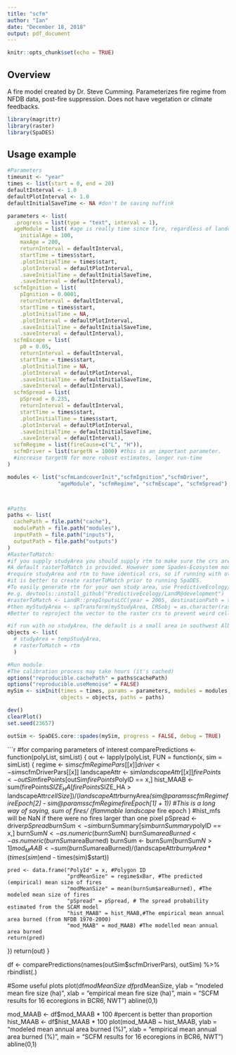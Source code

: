 ```yaml
---
title: "scfm"
author: "Ian"
date: "December 18, 2018"
output: pdf_document
---
```


```r
knitr::opts_chunk$set(echo = TRUE)
```
## Overview

A fire model created by Dr. Steve Cumming. Parameterizes fire regime from NFDB data, post-fire suppression. 
Does not have vegetation or climate feedbacks. 

```r
library(magrittr)
library(raster)
library(SpaDES)
```

## Usage example

```r

#Parameters
timeunit <- "year"
times <- list(start = 0, end = 20)
defaultInterval <- 1.0
defaultPlotInterval <- 1.0
defaultInitialSaveTime <- NA #don't be saving nuffink

parameters <- list(
  .progress = list(type = "text", interval = 1),
  ageModule = list( #age is really time since fire, regardless of landcover
    initialAge = 100,
    maxAge = 200,
    returnInterval = defaultInterval,
    startTime = times$start,
    .plotInitialTime = times$start,
    .plotInterval = defaultPlotInterval,
    .saveInitialTime = defaultInitialSaveTime,
    .saveInterval = defaultInterval),
  scfmIgnition = list(
    pIgnition = 0.0001,
    returnInterval = defaultInterval,
    startTime = times$start,
    .plotInitialTime = NA,
    .plotInterval = defaultPlotInterval,
    .saveInitialTime = defaultInitialSaveTime,
    .saveInterval = defaultInterval),
  scfmEscape = list(
    p0 = 0.05,
    returnInterval = defaultInterval,
    startTime = times$start,
    .plotInitialTime = NA,
    .plotInterval = defaultPlotInterval,
    .saveInitialTime = defaultInitialSaveTime,
    .saveInterval = defaultInterval),
  scfmSpread = list(
    pSpread = 0.235,
    returnInterval = defaultInterval,
    startTime = times$start,
    .plotInitialTime = times$start,
    .plotInterval = defaultPlotInterval,
    .saveInitialTime = defaultInitialSaveTime,
    .saveInterval = defaultInterval),
  scfmRegime = list(fireCause=c("L", "H")),
  scfmDriver = list(targetN = 1000) #this is an important parameter.
  #increase targetN for more robust estimates, longer run-time 
)

modules <- list("scfmLandcoverInit","scfmIgnition","scfmDriver",
                "ageModule", "scfmRegime", "scfmEscape", "scfmSpread")



#Paths
paths <- list(
  cachePath = file.path("cache"),
  modulePath = file.path("modules"),
  inputPath = file.path("inputs"),
  outputPath = file.path("outputs")
)
#RasterToMatch:
#if you supply studyArea you should supply rtm to make sure the crs are identical. 
#A default rasterToMatch is provided. However some Spades-Ecosystem modules do not
#require studyArea and rtm to have identical crs, so if running with other spades modules, 
#it is better to create rasterToMatch prior to running SpaDES. 
#To easily generate rtm for your own study area, use PredictiveEcology/LandR::prepInputsLCC, 
#e.g. devtools::install_github("PredictiveEcology/LandR@development") 
#rasterToMatch <- LandR::prepInputsLCC(year = 2005, destinationPath = tempdir(), studyArea = myStudyArea)
#then myStudyArea <- spTransform(myStudyArea, CRSobj = as.character(rasterToMatch@crs))
#Better to reproject the vector to the raster crs to prevent weird cell resolutions

#if run with no studyArea, the default is a small area in southwest Alberta
objects <- list(
  # studyArea = tempStudyArea,
  # rasterToMatch = rtm
  )

#Run module
#The calibration process may take hours (it's cached)
options("reproducible.cachePath" = paths$cachePath) 
options("reproducible.useMemoise" = FALSE)
mySim <- simInit(times = times, params = parameters, modules = modules,
                 objects = objects, paths = paths)

dev()
clearPlot()
set.seed(23657)

outSim <- SpaDES.core::spades(mySim, progress = FALSE, debug = TRUE)
```

```r
#for comparing parameters of interest
comparePredictions <- function(polyList, simList) {
  out <- lapply(polyList, FUN = function(x, sim = simList) {
    regime <- sim$scfmRegimePars[[x]]
    driver <- sim$scfmDriverPars[[x]]
    landscapeAttr <- sim$landscapeAttr[[x]]
    firePoints <- outSim$firePoints[outSim$firePoints$PolyID == x,]
    hist_MAAB <- sum(firePoints$SIZE_HA[firePoints$SIZE_HA > landscapeAttr$cellSize])/
      (landscapeAttr$burnyArea*(sim@params$scfmRegime$fireEpoch[2] - sim@params$scfmRegime$fireEpoch[1] + 1))
    #This is a long way of saying, sum of fires/ (flammable landscape * fire epoch )
    #hist_mfs will be NaN if there were no fires larger than one pixel
    pSpread <- driver$pSpread 
    burnSum <- sim$burnSummary[sim$burnSummary$polyID == x,]
    burnSum$N <- as.numeric(burnSum$N)
    burnSum$areaBurned <- as.numeric(burnSum$areaBurned)
    burnSum <- burnSum[burnSum$N > 1]
    mod_MAAB <- sum(burnSum$areaBurned)/(landscapeAttr$burnyArea * (times(sim)$end - times(sim)$start))
    
    pred <- data.frame("PolyId" = x, #Polygon ID
                       "prdMeanSize" = regime$xBar, #The predicted (empirical) mean size of fires
                       "modMeanSize" = mean(burnSum$areaBurned), #The modeled mean size of fires
                       "pSpread" = pSpread, # The spread probability estimated from the SCAM model
                       "hist_MAAB" = hist_MAAB,#The empirical mean annual area burned (from NFDB 1970-2000)
                       "mod_MAAB" = mod_MAAB) #The modelled mean annual area burned
    return(pred)
  })
  return(out)
}

df <- comparePredictions(names(outSim$scfmDriverPars), outSim) %>%
  rbindlist(.)

#Some useful plots
plot(df$modMeanSize ~ df$prdMeanSize, ylab = "modeled mean fire size (ha)", xlab = "empirical mean fire size (ha)", 
     main = "SCFM results for 16 ecoregions in BCR6, NWT")
abline(0,1)

mod_MAAB <- df$mod_MAAB * 100 #percent is better than proportion
hist_MAAB <- df$hist_MAAB * 100
plot(mod_MAAB ~ hist_MAAB, ylab = "modeled mean annual area burned (%)", xlab = "empirical mean annual area burned (%)", main = "SCFM results for 16 ecoregions in BCR6, NWT")
abline(0,1)
